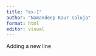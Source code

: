 ```yaml
---
title: "ex-1"
author: "Namandeep Kaur saluja"
format: html
editor: visual
---
```


Adding a new line
